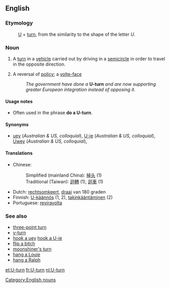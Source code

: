 ==English==

===Etymology===
:[[U]] + [[turn]], from the similarity to the shape of the letter ''U''.

===Noun===
{{en-noun}}

# {{literally}} A [[turn]] in a [[vehicle]] carried out by driving in a [[semicircle]] in order to travel in the opposite direction.
# {{figuratively}} A reversal of [[policy]]; a [[volte-face]]
#:''The government have done a'' '''U-turn''' ''and are now supporting greater European integration instead of opposing it.''

====Usage notes====
*Often used in the phrase '''do a U-turn'''.

====Synonyms====
*[[uey]] (''Australian & US, colloquial''), [[U-ie]] (''Australian & US, colloquial''), [[Uwey]] (''Australian & US, colloquial''),

====Translations====
*Chinese:
*:Simplified (mainland China): [[掉头]] (1)
*:Traditional (Taiwan): [[迴轉]] (1), [[迴車]] (1)
*Dutch: [[rechtsomkeert]], [[draai]] van 180 graden
*Finnish: [[U-käännös]] (1, 2), [[takinkääntäminen]] (2)
*Portuguese: [[reviravolta]]

===See also===
*[[three-point turn]]
*[[y-turn]]
*[[hook a uey]] [[hook a U-ie]]
*[[flip a bitch]]
*[[moonshiner's turn]]
*[[hang a Louie]]
*[[hang a Ralph]]

[[Category:English nouns]]

[[et:U-turn]]
[[fr:U-turn]]
[[nl:U-turn]]